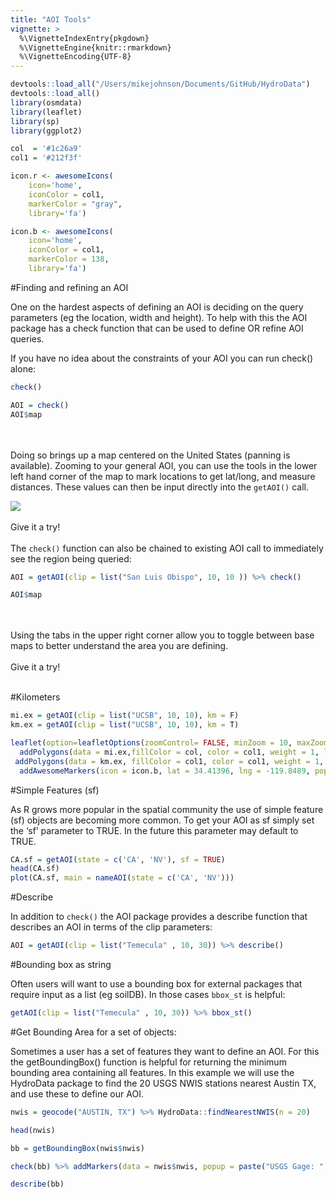 ```yaml
---
title: "AOI Tools"
vignette: >
  %\VignetteIndexEntry{pkgdown}
  %\VignetteEngine{knitr::rmarkdown}
  %\VignetteEncoding{UTF-8}
---
```


```r
devtools::load_all("/Users/mikejohnson/Documents/GitHub/HydroData")
devtools::load_all()
library(osmdata)
library(leaflet)
library(sp)
library(ggplot2)

col  = '#1c26a9'
col1 = '#212f3f'

icon.r <- awesomeIcons(
    icon='home',
    iconColor = col1,
    markerColor = "gray",
    library='fa')

icon.b <- awesomeIcons(
    icon='home',
    iconColor = col1,
    markerColor = 138,
    library='fa')
```

#Finding and refining an AOI

One on the hardest aspects of defining an AOI is deciding on the query parameters (eg the location, width and height). To help with this the AOI package has a check function that can be used to define OR refine AOI queries.

If you have no idea about the constraints of your AOI you can run check() alone:

```r
check()
```

```r
AOI = check()
AOI$map
```

<br>
<br>
Doing so brings up a map centered on the United States (panning is available). Zooming to your general AOI, you can use the tools in the lower left hand corner of the map to mark locations to get lat/long, and measure distances. These values can then be input directly into the `getAOI()` call. 

![](./imgs/search.gif)
<br>
<br>
Give it a try!
<br>
<br>
The `check()` function can also be chained to existing AOI call to immediately see the region being queried:
<br>
```r
AOI = getAOI(clip = list("San Luis Obispo", 10, 10 )) %>% check()
```

```r
AOI$map
```
<br>
<br>
Using the tabs in the upper right corner allow you to toggle between base maps to better understand the area you are defining. 
<br>
<br>
Give it a try!
<br>
<br>

#Kilometers 

```r
mi.ex = getAOI(clip = list("UCSB", 10, 10), km = F)
km.ex = getAOI(clip = list("UCSB", 10, 10), km = T)
```

```r
leaflet(option=leafletOptions(zoomControl= FALSE, minZoom = 10, maxZoom = 4)) %>% addProviderTiles(providers$CartoDB.Positron) %>% 
  addPolygons(data = mi.ex,fillColor = col, color = col1, weight = 1, label = "miles") %>% 
 addPolygons(data = km.ex, fillColor = col1, color = col1, weight = 1, label = "kilometers") %>% 
  addAwesomeMarkers(icon = icon.b, lat = 34.41396, lng = -119.8489, popup = 'UCSB')

```

#Simple Features (sf)

As R grows more popular in the spatial community the use of simple feature (sf) objects are becoming more common. To get your AOI as sf simply set the 'sf' parameter to TRUE. In the future this parameter may default to TRUE.

```r
CA.sf = getAOI(state = c('CA', 'NV'), sf = TRUE)
head(CA.sf)
plot(CA.sf, main = nameAOI(state = c('CA', 'NV')))
```

#Describe

In addition to `check()` the AOI package provides a describe function that describes an AOI in terms of the clip parameters:

```r

AOI = getAOI(clip = list("Temecula" , 10, 30)) %>% describe()

```

#Bounding box as string

Often users will want to use a bounding box for external packages that require input as a list (eg soilDB). In those cases `bbox_st` is helpful:

```r
getAOI(clip = list("Temecula" , 10, 30)) %>% bbox_st()
```


#Get Bounding Area for a set of objects:

Sometimes a user has a set of features they want to define an AOI. For this the getBoundingBox() function is helpful for returning the minimum bounding area containing all features. In this example we will use the HydroData package to find the 20 USGS NWIS stations nearest Austin TX, and use these to define our AOI. 

```r

nwis = geocode("AUSTIN, TX") %>% HydroData::findNearestNWIS(n = 20)

head(nwis)

bb = getBoundingBox(nwis$nwis)

check(bb) %>% addMarkers(data = nwis$nwis, popup = paste("USGS Gage: ",nwis$site_no)) 

```

```r
describe(bb)
```


